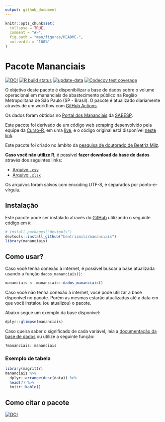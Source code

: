 ```yaml
---
output: github_document
---
```


<!-- README.md is generated from README.Rmd. Please edit that file -->

```r
knitr::opts_chunk$set(
  collapse = TRUE,
  comment = "#>",
  fig.path = "man/figures/README-",
  out.width = "100%"
)
```

# Pacote Mananciais

<!-- badges: start -->
[![DOI](https://zenodo.org/badge/DOI/10.5281/zenodo.4319745.svg)](https://doi.org/10.5281/zenodo.4319745) [![R build status](https://github.com/beatrizmilz/mananciais/workflows/R-CMD-check/badge.svg)](https://github.com/beatrizmilz/mananciais/actions) [![update-data](https://github.com/beatrizmilz/mananciais/actions/workflows/2-update_data.yaml/badge.svg)](https://github.com/beatrizmilz/mananciais/actions/workflows/2-update_data.yaml) [![Codecov test coverage](https://codecov.io/gh/beatrizmilz/mananciais/branch/master/graph/badge.svg)](https://codecov.io/gh/beatrizmilz/mananciais?branch=master)
<!-- badges: end -->

O objetivo deste pacote é disponibilizar a base de dados sobre o volume operacional em mananciais de abastecimento público na Região Metropolitana de São Paulo (SP - Brasil). O pacote é atualizado diariamente através de um workflow com [GitHub Actions](https://github.com/beatrizmilz/mananciais/actions).

Os dados foram obtidos no [Portal dos Mananciais](http://mananciais.sabesp.com.br/Situacao) da [SABESP](http://site.sabesp.com.br/site/Default.aspx).

Este pacote foi derivado de um código web scraping desenvolvido pela equipe da [Curso-R](https://www.curso-r.com/), em uma [live](https://youtu.be/jvZIxrMmOcQ), e o código original está disponível [neste link](https://github.com/curso-r/lives/blob/master/drafts/20200730_scraper_sabesp.R).

Este pacote foi criado no âmbito da [pesquisa de doutorado de Beatriz Milz](https://beatrizmilz.github.io/tese/). 


__Caso você não utilize R__, é possível __fazer download da base de dados__ através dos seguintes links:

  - [Arquivo `.csv`](https://github.com/beatrizmilz/mananciais/raw/master/inst/extdata/mananciais.csv) 
  - [Arquivo `.xlsx`](https://github.com/beatrizmilz/mananciais/blob/master/inst/extdata/mananciais.xlsx?raw=true)
  
  
Os arquivos foram salvos com encoding UTF-8, e separados por ponto-e-vírgula.  

## Instalação

Este pacote pode ser instalado através do  [GitHub](https://github.com/) utilizando o seguinte código em `R`:

``` r
# install.packages("devtools")
devtools::install_github("beatrizmilz/mananciais")
library(mananciais)
```
## Como usar?

Caso você tenha conexão à internet, é possível buscar a base atualizada usando a função `dados_mananciais()`:

```r
mananciais <- mananciais::dados_mananciais() 
```

Caso você não tenha conexão à internet, você pode utilizar a base
disponível no pacote. Porém as mesmas estarão atualizadas até a data em
que você instalou (ou atualizou) o pacote. 

Abaixo segue um exemplo da base disponível:

```r
dplyr::glimpse(mananciais)
```

Caso queira saber o significado de cada variável, leia a [documentação da base de dados](https://beatrizmilz.github.io/mananciais/reference/mananciais.html) ou utilize a seguinte função:

```r 
?mananciais::mananciais
```

### Exemplo de tabela

```r
library(magrittr)
mananciais %>% 
  dplyr::arrange(desc(data)) %>% 
  head(7) %>%
  knitr::kable()
```


## Como citar o pacote

[![DOI](https://zenodo.org/badge/DOI/10.5281/zenodo.4319745.svg)](https://doi.org/10.5281/zenodo.4319745)




